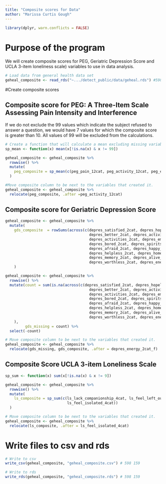 ```yaml
---
title: "Composite scores for Data"
author: "Marissa Curtis Gough"
---
```


```r
library(dplyr, warn.conflicts = FALSE)
```

# Purpose of the program

We will create composite scores for PEG, Geriatric Depression Score and UCLA 3-item loneliness scale) variables to use in data analysis. 

```r
# Load data from general health data set
geheal_composite <- read_rds("~.../detect_public/data/geheal.rds") #598 155
```

#Create composite scores

## Composite score for PEG: A Three-Item Scale Assessing Pain Intensity and Interference

If we do not exclude the 99 values which indicate the subject refused to answer a question, we would have 7 values for which the composite score is greater than 10. All values of 99 will be excluded from the calculations. 

```r
# Create a function that will calculate a mean excluding missing variables and exclude entries of 99, which is the code for refused
sp_mean <- function(x) mean(x[!is.na(x) & x != 99])

geheal_composite <- geheal_composite %>%
  rowwise() %>%
  mutate(
    peg_composite = sp_mean(c(peg_pain_12cat, peg_activity_12cat, peg_enjoyment_12cat))
  )
```

```r
#Move composite column to be next to the variables that created it.
geheal_composite <- geheal_composite %>%
  relocate(peg_composite, .after =peg_activity_12cat)
```


## Composite score for Geriatric Depression Score

```r
geheal_composite <- geheal_composite %>%
  mutate(
    gds_composite  = rowSums(across(c(depres_satisfied_2cat, depres_hopeless_2cat,
                                      depres_better_2cat, depres_activities_2cat,
                                      depres_activities_2cat, depres_empty_2cat, 
                                      depres_bored_2cat, depres_spirits_2cat, 
                                      depres_afraid_2cat, depres_happy_2cat, 
                                      depres_helpless_2cat, depres_home_2cat, 
                                      depres_memory_2cat, depres_alive_2cat, 
                                      depres_worthless_2cat, depres_energy_2cat)), na.rm = T)
    )
```

```r


  
  
geheal_composite <- geheal_composite %>% 
  rowwise() %>% 
  mutate(count = sum(is.na(across(c(depres_satisfied_2cat, depres_hopeless_2cat,
                                      depres_better_2cat, depres_activities_2cat,
                                      depres_activities_2cat, depres_empty_2cat, 
                                      depres_bored_2cat, depres_spirits_2cat, 
                                      depres_afraid_2cat, depres_happy_2cat, 
                                      depres_helpless_2cat, depres_home_2cat, 
                                      depres_memory_2cat, depres_alive_2cat, 
                                      depres_worthless_2cat, depres_energy_2cat)))
    ),
         gds_missing = count) %>% 
  select(-count)
```


```r
# Move composite column to be next to the variables that created it.
geheal_composite <- geheal_composite %>%
  relocate(gds_missing, gds_composite, .after = depres_energy_2cat_f)
```

## Composite Score UCLA 3-item Loneliness Scale 

```r
sp_sum <- function(x) sum(x[!is.na(x) & x != 9])

geheal_composite <- geheal_composite %>%
  rowwise() %>%
  mutate(
    ls_composite = sp_sum(c(ls_lack_companionship_4cat, ls_feel_left_out_4cat,
                            ls_feel_isolated_4cat))
  )

```

```r
# Move composite column to be next to the variables that created it.
geheal_composite <- geheal_composite %>%
  relocate(ls_composite, .after = ls_feel_isolated_4cat)
```

# Write files to csv and rds

```r
# Write to csv
write_csv(geheal_composite, "geheal_composite.csv") # 598 159
```

```r
# Write to rds
write_rds(geheal_composite, "geheal_composite.rds") # 598 159
```


